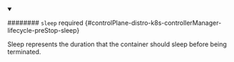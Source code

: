 


<details className="config-field" data-expandable="true" open>
<summary>

######## `sleep` <span className="config-field-required" data-required="false">required</span> <span className="config-field-type"></span> <span className="config-field-default"></span> <span className="config-field-enum"></span> {#controlPlane-distro-k8s-controllerManager-lifecycle-preStop-sleep}

Sleep represents the duration that the container should sleep before being terminated.

</summary>

<PartialSleepreference />


</details>
